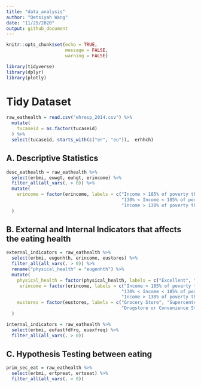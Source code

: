 ```yaml
---
title: "data_analysis"
author: "Qetsiyah Wang"
date: "11/25/2020"
output: github_document
---
```


```r
knitr::opts_chunk$set(echo = TRUE,
                      message = FALSE,
                      warning = FALSE)

library(tidyverse)
library(dplyr)
library(plotly)
```


# Tidy Dataset
```r

raw_eathealth = read.csv("ehresp_2014.csv") %>%
  mutate(
    tucaseid = as.factor(tucaseid)
  ) %>%
  select(tucaseid, starts_with(c("er", "eu")), -erhhch)

```

## A. Descriptive Statistics
```r

desc_eathealth = raw_eathealth %>%
  select(erbmi, euwgt, euhgt, erincome) %>%
  filter_all(all_vars(. > 0)) %>%
  mutate(
    erincome = factor(erincome, labels = c("Income > 185% of poverty threhold", "Income <= 185% of poverty threshold",
                                           "130% < Income < 185% of poverty threshold",
                                           "Income > 130% of poverty threshold", "Income <= 130% of poverty threshold"))
  )

```

## B. External and Internal Indicators that affects the eating health
```r

external_indicators = raw_eathealth %>%
  select(erbmi, eugenhth, erincome, eustores) %>%
  filter_all(all_vars(. > 0)) %>%
  rename("physical_health" = "eugenhth") %>%
  mutate(
    physical_health = factor(physical_health, labels = c("Excellent", "Very Good", "Good", "Fair", "Poor")),
     erincome = factor(erincome, labels = c("Income > 185% of poverty threhold", "Income <= 185% of poverty threshold",
                                           "130% < Income < 185% of poverty threshold",
                                           "Income > 130% of poverty threshold", "Income <= 130% of poverty threshold")),
    eustores = factor(eustores, labels = c("Grocery Store", "Supercenter", "Warehouse Club", 
                                           "Drugstore or Convenience Store", "Some Other Place"))
  )

internal_indicators = raw_eathealth %>%
  select(erbmi, eufastfdfrq, euexfreq) %>%
  filter_all(all_vars(. > 0))

```


## C. Hypothesis Testing between eating
```r

prim_sec_eat = raw_eathealth %>%
  select(erbmi, ertpreat, ertseat) %>%
  filter_all(all_vars(. > 0))


```





